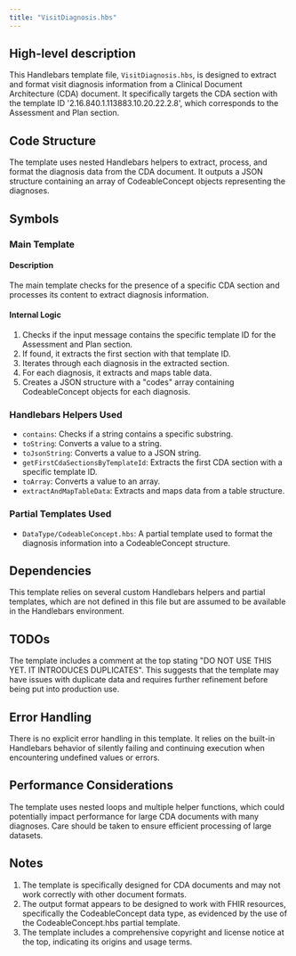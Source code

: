 ```yaml
---
title: "VisitDiagnosis.hbs"
---
```


## High-level description
This Handlebars template file, `VisitDiagnosis.hbs`, is designed to extract and format visit diagnosis information from a Clinical Document Architecture (CDA) document. It specifically targets the CDA section with the template ID '2.16.840.1.113883.10.20.22.2.8', which corresponds to the Assessment and Plan section.

## Code Structure
The template uses nested Handlebars helpers to extract, process, and format the diagnosis data from the CDA document. It outputs a JSON structure containing an array of CodeableConcept objects representing the diagnoses.

## Symbols

### Main Template
#### Description
The main template checks for the presence of a specific CDA section and processes its content to extract diagnosis information.

#### Internal Logic
1. Checks if the input message contains the specific template ID for the Assessment and Plan section.
2. If found, it extracts the first section with that template ID.
3. Iterates through each diagnosis in the extracted section.
4. For each diagnosis, it extracts and maps table data.
5. Creates a JSON structure with a "codes" array containing CodeableConcept objects for each diagnosis.

### Handlebars Helpers Used
- `contains`: Checks if a string contains a specific substring.
- `toString`: Converts a value to a string.
- `toJsonString`: Converts a value to a JSON string.
- `getFirstCdaSectionsByTemplateId`: Extracts the first CDA section with a specific template ID.
- `toArray`: Converts a value to an array.
- `extractAndMapTableData`: Extracts and maps data from a table structure.

### Partial Templates Used
- `DataType/CodeableConcept.hbs`: A partial template used to format the diagnosis information into a CodeableConcept structure.

## Dependencies
This template relies on several custom Handlebars helpers and partial templates, which are not defined in this file but are assumed to be available in the Handlebars environment.

## TODOs
The template includes a comment at the top stating "DO NOT USE THIS YET. IT INTRODUCES DUPLICATES". This suggests that the template may have issues with duplicate data and requires further refinement before being put into production use.

## Error Handling
There is no explicit error handling in this template. It relies on the built-in Handlebars behavior of silently failing and continuing execution when encountering undefined values or errors.

## Performance Considerations
The template uses nested loops and multiple helper functions, which could potentially impact performance for large CDA documents with many diagnoses. Care should be taken to ensure efficient processing of large datasets.

## Notes
1. The template is specifically designed for CDA documents and may not work correctly with other document formats.
2. The output format appears to be designed to work with FHIR resources, specifically the CodeableConcept data type, as evidenced by the use of the CodeableConcept.hbs partial template.
3. The template includes a comprehensive copyright and license notice at the top, indicating its origins and usage terms.